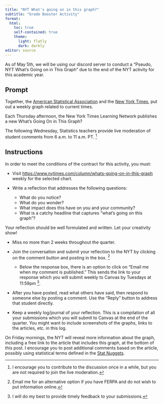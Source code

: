 ```yaml
---
title: "NYT What's going on in this graph?"
subtitle: "Grade Booster Activity"
format: 
  html:
    toc: true
    self-contained: true
    theme:
      light: flatly
      dark: darkly
editor: source
---
```


::: callout-warning
As of May 5th, we will be using our discord server to conduct a "Pseudo, NYT What's Going on in This Graph" due to the end of the NYT activity for this academic year.
:::

## Prompt

Together, the [American Statistical Association](https://www.amstat.org/whats-going-on-in-this-graph) and the [New York Times](https://www.nytimes.com/column/whats-going-on-in-this-graph), put out a weekly graph related to current times.

Each Thursday afternoon, the New York Times Learning Network publishes a new What’s Going On in This Graph?

The following Wednesday, Statistics teachers provide live moderation of student comments from 6 a.m. to 11 a.m. PT. ^[I encourage you to contribute to the discussion once in a while, but you are not required to join the live moderation.]

## Instructions

In order to meet the conditions of the contract for this activity, you must:

+ Visit <https://www.nytimes.com/column/whats-going-on-in-this-graph> weekly for the selected chart.

+ Write a reflection that addresses the following questions:
  + What do you notice?
  + What do you wonder?
  + What impact does this have on you and your community?
  + What is a catchy headline that captures “what’s going on this graph”?

::: callout-tip
Your reflection should be well formulated and written. Let your creativity show!
:::

+ Miss no more than 2 weeks throughout the quarter.

+ Join the conversation and submit your reflection to the NYT by clicking on the comment button and posting in the box. ^[Email me for an alternative option if you have FERPA and do not wish to put information online.]
  + Below the response box, there is an option to click on “Email me when my comment is published.” This sends the link to your response which you will submit weekly to Canvas by Tuesdays at 11:59pm ^[I will do my best to provide timely feedback to your submissions.].
  
+ After you have posted, read what others have said, then respond to someone else by posting a comment. Use the “Reply” button to address that student directly.

+ Keep a weekly log/journal of your reflection. This is a compilation of all your submissions which you will submit to Canvas at the end of the quarter. You might want to include screenshots of the graphs, links to the articles, etc. in this log.

On Friday mornings, the NYT will reveal more information about the graph, including a free link to the article that includes this graph, at the bottom of this post. I encourage you to post additional comments based on the article, possibly using statistical terms defined in the [Stat Nuggets](https://docs.google.com/document/d/1X9ECSnq1T12Fw402vmo4Lgz3w-cXNSJw/edit).

